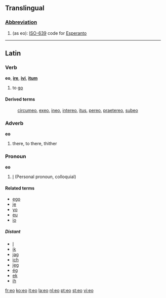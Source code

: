 {{see|-eo}}
==Translingual==

===[[Abbreviation]]===

#(as eo): [[w:ISO-639|ISO-639]] code for [[Esperanto]]

----

==Latin==

===Verb===
'''eo''', '''[[ire]]''', '''[[ivi]]''', '''[[itum]]'''

# to [[go]]

====Derived terms====
:[[circumeo]], [[exeo]], [[ineo]], [[intereo]], [[itus]], [[pereo]], [[praetereo]], [[subeo]]
===Adverb===
'''eo'''

#there, to there, thither

===Pronoun===
'''eo'''

# [[I]] (Personal pronoun, colloquial)

====Related terms====
* [[ego]]
* [[je]]
* [[yo]]
* [[eu]]
* [[io]]

=====Distant=====
* [[I]]
* [[ik]]
* [[jag]]
* [[ich]]
* [[jeg]]
* [[ég]]
* [[ek]]
* [[ih]]

[[fr:eo]]
[[ko:eo]]
[[it:eo]]
[[la:eo]]
[[nl:eo]]
[[pt:eo]]
[[st:eo]]
[[vi:eo]]